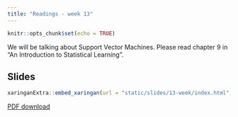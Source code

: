 ```yaml
---
title: "Readings - week 13"
---
```


```r
knitr::opts_chunk$set(echo = TRUE)
```

We will be talking about Support Vector Machines. Please read chapter 9 in "An Introduction to Statistical Learning".

## Slides

```r
xaringanExtra::embed_xaringan(url = "static/slides/13-week/index.html", ratio = "16:9")
```

[PDF download](static/slides/13-week/13-week.pdf)

